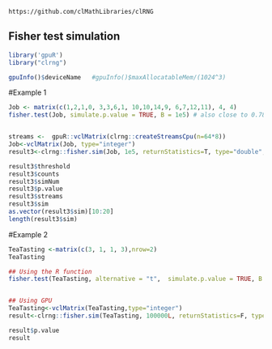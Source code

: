 <!--
%\VignetteEngine{knitr::knitr}
%\VignetteIndexEntry{Fisher test simulation}
-->

`https://github.com/clMathLibraries/clRNG`


## Fisher test simulation
```r
library('gpuR')
library("clrng")
```

```r
gpuInfo()$deviceName   #gpuInfo()$maxAllocatableMem/(1024^3)
```


#Example 1
```r
Job <- matrix(c(1,2,1,0, 3,3,6,1, 10,10,14,9, 6,7,12,11), 4, 4)
fisher.test(Job, simulate.p.value = TRUE, B = 1e5) # also close to 0.78


streams <-  gpuR::vclMatrix(clrng::createStreamsCpu(n=64*8))
Job<-vclMatrix(Job, type="integer")
result3<-clrng::fisher.sim(Job, 1e5, returnStatistics=T, type="double", streams=streams, Nglobal = c(64,8))

result3$threshold
result3$counts
result3$simNum
result3$p.value
result3$streams
result3$sim
as.vector(result3$sim)[10:20]
length(result3$sim)
```
#Example 2
```r
TeaTasting <-matrix(c(3, 1, 1, 3),nrow=2)
TeaTasting

## Using the R function 
fisher.test(TeaTasting, alternative = "t",  simulate.p.value = TRUE, B = 1e5)


## Using GPU
TeaTasting<-vclMatrix(TeaTasting,type="integer")
result<-clrng::fisher.sim(TeaTasting, 100000L, returnStatistics=F, type="double", Nglobal=c(16,64))

result$p.value
result
```













